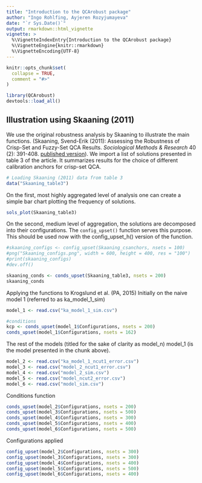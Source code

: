 ```yaml
---
title: "Introduction to the QCArobust package"
author: "Ingo Rohlfing, Ayjeren Rozyjumayeva"
date: "`r Sys.Date()`"
output: rmarkdown::html_vignette
vignette: >
  %\VignetteIndexEntry{Introduction to the QCArobust package}
  %\VignetteEngine{knitr::rmarkdown}
  %\VignetteEncoding{UTF-8}
---
```


```r
knitr::opts_chunk$set(
  collapse = TRUE,
  comment = "#>"
)
```

```r
library(QCArobust)
devtools::load_all()
```

## Illustration using Skaaning (2011)
We use the original robustness analysis by Skaaning to illustrate the main functions. (Skaaning, Svend-Erik (2011): Assessing the Robustness of Crisp-Set and Fuzzy-Set QCA Results. *Sociological Methods & Research* 40 (2): 391-408. [published version](http://10.1177/0049124111404818)).
We import a list of solutions presented in table 3 of the article. It  summarizes results for the choice of different calibration anchors for crisp-set QCA.
```r
# Loading Skaaning (2011) data from table 3
data("Skaaning_table3")
```

On the first, most highly aggregated level of analysis one can create a simple bar chart plotting the frequency of solutions.
```r
sols_plot(Skaaning_table3)
```


On the second, medium level of aggregation, the solutions are decomposed into their configurations. The `config_upset()` function serves this purpose. This should be used now with the config_upset_h() version of the function.
```r
#skaaning_configs <- config_upset(Skaaning_csanchors, nsets = 100)
#png("Skaaning_configs.png", width = 600, height = 400, res = "100")
#print(skaaning_configs)
#dev.off()
```

```r
skaaning_conds <- conds_upset(Skaaning_table3, nsets = 200)
skaaning_conds
```

Applying the functions to Krogslund et al. (PA, 2015)
Initially on the naive model 1 (referred to as ka_model_1_sim)

```r
model_1 <- read.csv("ka_model_1_sim.csv")

#conditions
kcp <- conds_upset(model_1$Configurations, nsets = 200)
conds_upset(model_1$Configurations, nsets = 162)

```


The rest of the models (titled for the sake of clarity as model_n)
model_1 (is the model presented in the chunk above).

```r
model_2 <- read.csv("ka_model_1_ncut1_error.csv")
model_3 <- read.csv("model_2_ncut1_error.csv")
model_4 <- read.csv("model_2_sim.csv")
model_5 <- read.csv("model_ncut2_error.csv")
model_6 <- read.csv("model_sim.csv")
```

Conditions function
```r
conds_upset(model_2$Configurations, nsets = 200)
conds_upset(model_3$Configurations, nsets = 500)
conds_upset(model_4$Configurations, nsets = 300)
conds_upset(model_5$Configurations, nsets = 400)
conds_upset(model_6$Configurations, nsets = 500)
```


Configurations applied
```r
config_upset(model_2$Configurations, nsets = 300)
config_upset(model_3$Configurations, nsets = 300)
config_upset(model_4$Configurations, nsets = 400)
config_upset(model_5$Configurations, nsets = 500)
config_upset(model_6$Configurations, nsets = 400)

```










